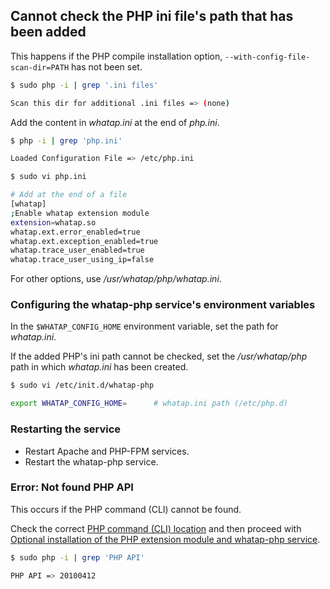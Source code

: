 ## Cannot check the PHP ini file's path that has been added

This happens if the PHP compile installation option, `--with-config-file-scan-dir=PATH` has not been set.

```bash
$ sudo php -i | grep '.ini files'

Scan this dir for additional .ini files => (none)
```

Add the content in _whatap.ini_ at the end of _php.ini_.

```bash
$ php -i | grep 'php.ini'

Loaded Configuration File => /etc/php.ini

$ sudo vi php.ini

# Add at the end of a file
[whatap]
;Enable whatap extension module
extension=whatap.so
whatap.ext.error_enabled=true
whatap.ext.exception_enabled=true
whatap.trace_user_enabled=true
whatap.trace_user_using_ip=false
```

For other options, use _/usr/whatap/php/whatap.ini_.

### Configuring the whatap-php service's environment variables

In the `$WHATAP_CONFIG_HOME` environment variable, set the path for _whatap.ini_.

If the added PHP's ini path cannot be checked, set the _/usr/whatap/php_ path in which _whatap.ini_ has been created.

```bash
$ sudo vi /etc/init.d/whatap-php

export WHATAP_CONFIG_HOME=      # whatap.ini path (/etc/php.d)
```

### Restarting the service

- Restart Apache and PHP-FPM services. 
- Restart the whatap-php service.

### Error: Not found PHP API

<!-- 문제 해결 페이지의 수동 설정? -->

<!-- 명령어 경로 확인 후 확장 모듈과 서비스 선택 설치가 진행되는 순서가 필요한지?-->

This occurs if the PHP command (CLI) cannot be found. 

Check the correct [PHP command (CLI) location](#check-php-cli-path) and then proceed with [Optional installation of the PHP extension module and whatap-php service](#extension-modul-manual-setting).

<!--* [PHP 명령어(CLI)의 위치](#php-명령어cli-경로-확인)를 정확히 확인하세요.
* [PHP 확장 모듈 및 whatap-php 서비스 선택 설치](#php-확장-모듈-및-whatap-php-서비스-수동-설정) 항목을 진행하세요.-->

```bash title='Check PHP API version'
$ sudo php -i | grep 'PHP API'

PHP API => 20100412
```
